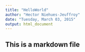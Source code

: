 ```yaml
---
title: "HelloWorld"
author: "Hector Niehues-Jeuffroy"
date: "Tuesday, March 03, 2015"
output: html_document
---
```

## This is a markdown file
